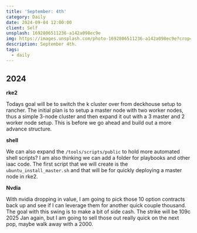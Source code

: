 ```yaml
---
title: 'September: 4th'
category: Daily
date: 2024-09-04 12:00:00
client: Self
unsplash: 1692806511236-a142a098ec9e
img: https://images.unsplash.com/photo-1692806511236-a142a098ec9e?crop=entropy&cs=srgb&fm=jpg&ixid=MnwzNjM5Nzd8MHwxfHJhbmRvbXx8fHx8fHx8fDE2ODE3NDg2ODY&ixlib=rb-4.0.3&q=85
description: September 4th. 
tags:
  - daily
---
```



## 2024

**rke2**

Todays goal will be to switch the k cluster over from deckhouse setup to rancher.
The initial plan is to setup a master node with two worker nodes, thus a simple 3-node cluster and then expand it out with a 3 master and 2 worker node setup.
This is before we go ahead and build out a more advance structure.

**shell**

We can also expand the `/tools/scripts/public` to hold more automated shell scripts?
I am also thinking we can add a folder for playbooks and other iaac code.
The first script that we will create is the `ubuntu_install_master.sh` and that will be for quickly deploying a master node in rke2.

**Nvdia**

With nvidia dropping in value, I am going to pick those 10 option contracts back up and see if I can leverage them for another quick couple thousand.
The goal with this swing is to make a bit of side cash.
The strike will be 109c 2025 Jan again, but I am going to sell those out really quick on the next pop, maybe walk away with a 2000.